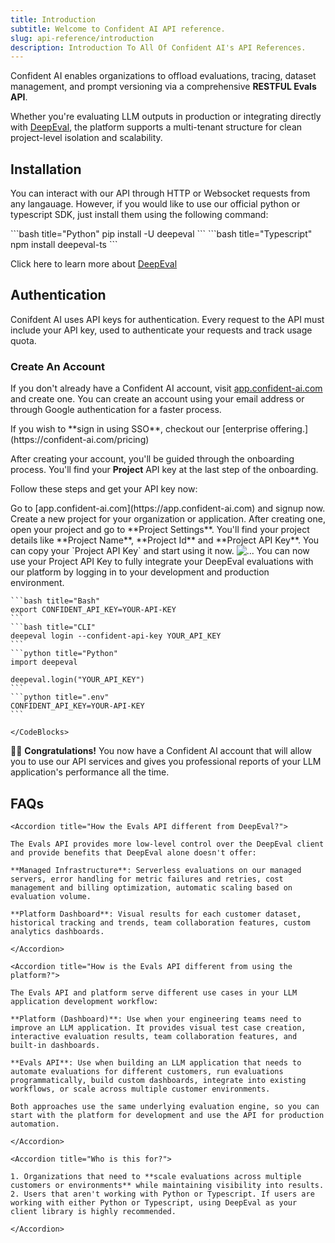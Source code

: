 ```yaml
---
title: Introduction
subtitle: Welcome to Confident AI API reference.
slug: api-reference/introduction
description: Introduction To All Of Confident AI's API References.
---
```


Confident AI enables organizations to offload evaluations, tracing, dataset management, and prompt versioning via a comprehensive **RESTFUL Evals API**.

Whether you're evaluating LLM outputs in production or integrating directly with [DeepEval](https://github.com/confident-ai/deepeval), the platform supports a multi-tenant structure for clean project-level isolation and scalability.

## Installation

You can interact with our API through HTTP or Websocket requests from any langauage. However, if you would like to use our official python or typescript SDK, just install them using the following command:

<CodeBlocks>
  ```bash title="Python"
  pip install -U deepeval
  ```
  ```bash title="Typescript"
  npm install deepeval-ts
  ```
</CodeBlocks>

Click here to learn more about [DeepEval](https://www.deepeval.com)

## Authentication

Conifdent AI uses API keys for authentication. Every request to the API must include your API key, used to authenticate your requests and track usage quota.

### Create An Account

If you don't already have a Confident AI account, visit [app.confident-ai.com](https://app.confident-ai.com) and create one. You can create an account using your email address or through Google authentication for a faster process.

<Callout>
  If you wish to **sign in using SSO**, checkout our [enterprise
  offering.](https://confident-ai.com/pricing)
</Callout>

After creating your account, you'll be guided through the onboarding process. You'll find your **Project** API key at the last step of the onboarding. 

Follow these steps and get your API key now:

<Steps>
  <Step title="Sign Up to Confident AI">
    Go to [app.confident-ai.com](https://app.confident-ai.com) and signup now.
  </Step>

  <Step title="Create A Project">
    Create a new project for your organization or application. After creating one, open your project and go to **Project Settings**. You'll find your project details like **Project Name**, **Project Id** and **Project API Key**. You can copy your `Project API Key` and start using it now.
    <Frame caption="An image showing confident-ai project settings page">
        <img src="./path/to/image.jpg" alt="..."/>
    </Frame>
  </Step>

  <Step title="Use Your API Key">
    You can now use your Project API Key to fully integrate your DeepEval evaluations with our platform by logging in to your development and production environment.
    <CodeBlocks>

    ```bash title="Bash"
    export CONFIDENT_API_KEY=YOUR-API-KEY
    ```
    ```bash title="CLI"
    deepeval login --confident-api-key YOUR_API_KEY
    ```
    ```python title="Python"
    import deepeval

    deepeval.login("YOUR_API_KEY")
    ```
    ```python title=".env"
    CONFIDENT_API_KEY=YOUR-API-KEY
    ```

    </CodeBlocks>
  </Step>
</Steps>

🎉🥳 **Congratulations!** You now have a Confident AI account that will allow you to use our API services and gives you professional reports of your LLM application's performance all the time.

## FAQs

<AccordionGroup>

    <Accordion title="How the Evals API different from DeepEval?">

    The Evals API provides more low-level control over the DeepEval client and provide benefits that DeepEval alone doesn't offer:

    **Managed Infrastructure**: Serverless evaluations on our managed servers, error handling for metric failures and retries, cost management and billing optimization, automatic scaling based on evaluation volume. 

    **Platform Dashboard**: Visual results for each customer dataset, historical tracking and trends, team collaboration features, custom analytics dashboards.

    </Accordion>

    <Accordion title="How is the Evals API different from using the platform?">

    The Evals API and platform serve different use cases in your LLM application development workflow:

    **Platform (Dashboard)**: Use when your engineering teams need to improve an LLM application. It provides visual test case creation, interactive evaluation results, team collaboration features, and built-in dashboards.

    **Evals API**: Use when building an LLM application that needs to automate evaluations for different customers, run evaluations programmatically, build custom dashboards, integrate into existing workflows, or scale across multiple customer environments.

    Both approaches use the same underlying evaluation engine, so you can start with the platform for development and use the API for production automation.

    </Accordion>

    <Accordion title="Who is this for?">

    1. Organizations that need to **scale evaluations across multiple customers or environments** while maintaining visibility into results.
    2. Users that aren't working with Python or Typescript. If users are working with either Python or Typescript, using DeepEval as your client library is highly recommended.

    </Accordion>

</AccordionGroup>